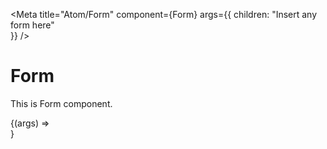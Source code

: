 
<Meta 
    title="Atom/Form" 
    component={Form} 
    args={{
        children: "Insert any form here"    
    }}
/>

# Form 

This is Form component.

<Preview>
    <Story name="Default">
        {(args) => <Form {...args} />}  
    </Story>
</Preview>
